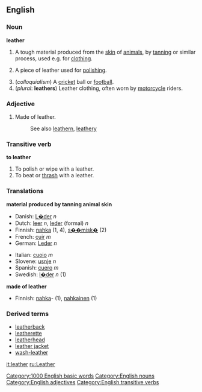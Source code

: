 ==English==
===Noun===
{{wikipedia}}
'''leather'''

#{{uncountable}} A tough material produced from the [[skin]] of [[animal]]s, by [[tanning]] or similar process, used e.g. for [[clothing]].
#{{countable}} A piece of leather used for [[polishing]].
#(''colloquialism'') A [[cricket]] ball or [[football]].
#(''plural'': '''leathers''') Leather clothing, often worn by [[motorcycle]] riders.

===Adjective===
#Made of leather.
#:See also [[leathern]], [[leathery]]

===Transitive verb===
'''to leather'''
#To polish or wipe with a leather.
#To beat or [[thrash]] with a leather.

===Translations===
'''material produced by tanning animal skin'''
{{top}}
*Danish: [[L�der]] ''n''
*Dutch: [[leer]] ''n'', [[leder]] (formal) ''n''
*Finnish: [[nahka]] (1, 4), [[s��misk�]] (2)
*French: [[cuir]] ''m''
*German: [[Leder]] ''n''
{{mid}}
*Italian: [[cuoio]] ''m''
*Slovene: [[usnje]] ''n''
*Spanish: [[cuero]] ''m''
*Swedish: [[l�der]] ''n'' (1)
{{bottom}}
'''made of leather'''
{{top}}
*Finnish: [[nahka]]- (1), [[nahkainen]] (1)
{{mid}}
{{bottom}}

===Derived terms===
*[[leatherback]]
*[[leatherette]]
*[[leatherhead]]
*[[leather jacket]]
*[[wash-leather]]


[[Category:1000 English basic words]]
[[Category:English nouns]]
[[Category:English adjectives]]
[[Category:English transitive verbs]]

[[it:leather]]
[[ru:Leather]]